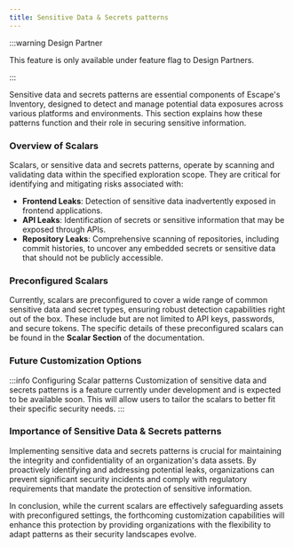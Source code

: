 ```yaml
---
title: Sensitive Data & Secrets patterns
---
```


:::warning Design Partner

This feature is only available under feature flag to Design Partners.

:::


Sensitive data and secrets patterns are essential components of Escape's Inventory, designed to detect and manage potential data exposures across various platforms and environments. This section explains how these patterns function and their role in securing sensitive information.

### Overview of Scalars

Scalars, or sensitive data and secrets patterns, operate by scanning and validating data within the specified exploration scope. They are critical for identifying and mitigating risks associated with:

- **Frontend Leaks**: Detection of sensitive data inadvertently exposed in frontend applications.
- **API Leaks**: Identification of secrets or sensitive information that may be exposed through APIs.
- **Repository Leaks**: Comprehensive scanning of repositories, including commit histories, to uncover any embedded secrets or sensitive data that should not be publicly accessible.

### Preconfigured Scalars

Currently, scalars are preconfigured to cover a wide range of common sensitive data and secret types, ensuring robust detection capabilities right out of the box. These include but are not limited to API keys, passwords, and secure tokens. The specific details of these preconfigured scalars can be found in the **Scalar Section** of the documentation.

### Future Customization Options

:::info Configuring Scalar patterns
Customization of sensitive data and secrets patterns is a feature currently under development and is expected to be available soon. This will allow users to tailor the scalars to better fit their specific security needs.
:::

### Importance of Sensitive Data & Secrets patterns

Implementing sensitive data and secrets patterns is crucial for maintaining the integrity and confidentiality of an organization's data assets. By proactively identifying and addressing potential leaks, organizations can prevent significant security incidents and comply with regulatory requirements that mandate the protection of sensitive information.

In conclusion, while the current scalars are effectively safeguarding assets with preconfigured settings, the forthcoming customization capabilities will enhance this protection by providing organizations with the flexibility to adapt patterns as their security landscapes evolve.
